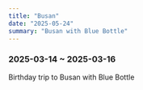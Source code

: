 ```yaml
---
title: "Busan"
date: "2025-05-24"
summary: "Busan with Blue Bottle"
---
```


### 2025-03-14 ~ 2025-03-16

Birthday trip to Busan with Blue Bottle

<div className="mx-auto max-w-lg">
  <BlurImage
    url="https://images.jaeungkim.com/blog/personal/2025-may-busan/busan1.jpg"
    alt="2025-may-busan-1"
  />
  <BlurImage
    url="https://images.jaeungkim.com/blog/personal/2025-may-busan/busan2.jpg"
    alt="2025-may-busan-2"
  />
  <BlurImage
    url="https://images.jaeungkim.com/blog/personal/2025-may-busan/busan3.jpg"
    alt="2025-may-busan-3"
  />
  <BlurImage
    url="https://images.jaeungkim.com/blog/personal/2025-may-busan/busan4.jpg"
    alt="2025-may-busan-4"
  />
  <BlurImage
    url="https://images.jaeungkim.com/blog/personal/2025-may-busan/busan5.jpg"
    alt="2025-may-busan-5"
  />
  <BlurImage
    url="https://images.jaeungkim.com/blog/personal/2025-may-busan/busan6.jpg"
    alt="2025-may-busan-6"
  />
  <BlurImage
    url="https://images.jaeungkim.com/blog/personal/2025-may-busan/busan7.jpg"
    alt="2025-may-busan-7"
  />
  <BlurImage
    url="https://images.jaeungkim.com/blog/personal/2025-may-busan/busan8.jpg"
    alt="2025-may-busan-8"
  />
  <BlurImage
    url="https://images.jaeungkim.com/blog/personal/2025-may-busan/busan9.jpeg"
    alt="2025-may-busan-9"
  />
  <BlurImage
    url="https://images.jaeungkim.com/blog/personal/2025-may-busan/busan10.jpeg"
    alt="2025-may-busan-10"
  />
  <BlurImage
    url="https://images.jaeungkim.com/blog/personal/2025-may-busan/busan11.jpg"
    alt="2025-may-busan-11"
  />
  <BlurImage
    url="https://images.jaeungkim.com/blog/personal/2025-may-busan/busan12.jpg"
    alt="2025-may-busan-12"
  />
  <BlurImage
    url="https://images.jaeungkim.com/blog/personal/2025-may-busan/busan13.jpg"
    alt="2025-may-busan-13"
  />
  <BlurImage
    url="https://images.jaeungkim.com/blog/personal/2025-may-busan/busan14.jpg"
    alt="2025-may-busan-14"
  />
  <BlurImage
    url="https://images.jaeungkim.com/blog/personal/2025-may-busan/busan15.jpg"
    alt="2025-may-busan-15"
  />
  <BlurImage
    url="https://images.jaeungkim.com/blog/personal/2025-may-busan/busan16.jpg"
    alt="2025-may-busan-16"
  />
  <BlurImage
    url="https://images.jaeungkim.com/blog/personal/2025-may-busan/busan17.jpg"
    alt="2025-may-busan-17"
  />
  <BlurImage
    url="https://images.jaeungkim.com/blog/personal/2025-may-busan/busan18.jpg"
    alt="2025-may-busan-18"
  />
  <BlurImage
    url="https://images.jaeungkim.com/blog/personal/2025-may-busan/busan19.jpg"
    alt="2025-may-busan-19"
  />
  <BlurImage
    url="https://images.jaeungkim.com/blog/personal/2025-may-busan/busan20.jpg"
    alt="2025-may-busan-20"
  />
  <BlurImage
    url="https://images.jaeungkim.com/blog/personal/2025-may-busan/busan21.jpg"
    alt="2025-may-busan-21"
  />
  <BlurImage
    url="https://images.jaeungkim.com/blog/personal/2025-may-busan/busan22.jpg"
    alt="2025-may-busan-22"
  />
  <BlurImage
    url="https://images.jaeungkim.com/blog/personal/2025-may-busan/busan23.jpg"
    alt="2025-may-busan-23"
  />
  <BlurImage
    url="https://images.jaeungkim.com/blog/personal/2025-may-busan/busan24.jpg"
    alt="2025-may-busan-24"
  />
  <BlurImage
    url="https://images.jaeungkim.com/blog/personal/2025-may-busan/busan25.jpg"
    alt="2025-may-busan-25"
  />
  <BlurImage
    url="https://images.jaeungkim.com/blog/personal/2025-may-busan/busan26.jpg"
    alt="2025-may-busan-26"
  />
  <BlurImage
    url="https://images.jaeungkim.com/blog/personal/2025-may-busan/busan27.jpg"
    alt="2025-may-busan-27"
  />
  <BlurImage
    url="https://images.jaeungkim.com/blog/personal/2025-may-busan/busan28.jpg"
    alt="2025-may-busan-28"
  />
  <BlurImage
    url="https://images.jaeungkim.com/blog/personal/2025-may-busan/busan29.jpg"
    alt="2025-may-busan-29"
  />
  <BlurImage
    url="https://images.jaeungkim.com/blog/personal/2025-may-busan/busan30.jpg"
    alt="2025-may-busan-30"
  />
  <BlurImage
    url="https://images.jaeungkim.com/blog/personal/2025-may-busan/busan31.jpg"
    alt="2025-may-busan-31"
  />
  <BlurImage
    url="https://images.jaeungkim.com/blog/personal/2025-may-busan/busan32.jpg"
    alt="2025-may-busan-32"
  />
  <BlurImage
    url="https://images.jaeungkim.com/blog/personal/2025-may-busan/busan33.jpg"
    alt="2025-may-busan-33"
  />
  <BlurImage
    url="https://images.jaeungkim.com/blog/personal/2025-may-busan/busan34.jpg"
    alt="2025-may-busan-34"
  />
  <BlurImage
    url="https://images.jaeungkim.com/blog/personal/2025-may-busan/busan35.jpg"
    alt="2025-may-busan-35"
  />
  <BlurImage
    url="https://images.jaeungkim.com/blog/personal/2025-may-busan/busan36.jpg"
    alt="2025-may-busan-36"
  />
  <BlurImage
    url="https://images.jaeungkim.com/blog/personal/2025-may-busan/busan37.jpg"
    alt="2025-may-busan-37"
  />
  <BlurImage
    url="https://images.jaeungkim.com/blog/personal/2025-may-busan/busan38.jpg"
    alt="2025-may-busan-38"
  />
  <BlurImage
    url="https://images.jaeungkim.com/blog/personal/2025-may-busan/busan39.jpg"
    alt="2025-may-busan-39"
  />
  <BlurImage
    url="https://images.jaeungkim.com/blog/personal/2025-may-busan/busan40.jpg"
    alt="2025-may-busan-40"
  />
  <BlurImage
    url="https://images.jaeungkim.com/blog/personal/2025-may-busan/busan41.jpg"
    alt="2025-may-busan-41"
  />
  <BlurImage
    url="https://images.jaeungkim.com/blog/personal/2025-may-busan/busan42.jpg"
    alt="2025-may-busan-42"
  />
  <BlurImage
    url="https://images.jaeungkim.com/blog/personal/2025-may-busan/busan43.jpg"
    alt="2025-may-busan-43"
  />
  <BlurImage
    url="https://images.jaeungkim.com/blog/personal/2025-may-busan/busan44.jpg"
    alt="2025-may-busan-44"
  />
  <BlurImage
    url="https://images.jaeungkim.com/blog/personal/2025-may-busan/busan45.jpg"
    alt="2025-may-busan-45"
  />
  <BlurImage
    url="https://images.jaeungkim.com/blog/personal/2025-may-busan/busan46.jpg"
    alt="2025-may-busan-46"
  />
  <BlurImage
    url="https://images.jaeungkim.com/blog/personal/2025-may-busan/busan47.jpeg"
    alt="2025-may-busan-47"
  />
</div>
